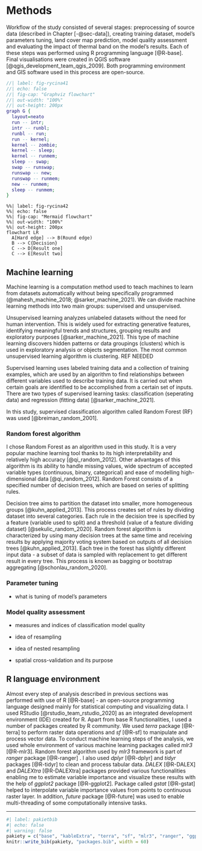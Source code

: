 # Methods {#sec-methods}

Workflow of the study consisted of several stages: preprocessing of source data (described in Chapter [-@sec-data]), creating training dataset, model's parameters tuning, land cover map prediction, model quality assessment and evaluating the impact of thermal band on the model's results.
Each of these steps was performed using R programming language [@R-base].
Final visualisations were created in QGIS software [@qgis_development_team_qgis_2009].
Both programming environment and GIS software used in this process are open-source.

```dot
//| label: fig-rycina41
//| echo: false
//| fig-cap: "Graphviz flowchart"
//| out-width: "100%"
//| out-height: 200px
graph G {
  layout=neato
  run -- intr;
  intr -- runbl;
  runbl -- run;
  run -- kernel;
  kernel -- zombie;
  kernel -- sleep;
  kernel -- runmem;
  sleep -- swap;
  swap -- runswap;
  runswap -- new;
  runswap -- runmem;
  new -- runmem;
  sleep -- runmem;
}
```

```mermaid
%%| label: fig-rycina42
%%| echo: false
%%| fig-cap: "Mermaid flowchart"
%%| out-width: "100%"
%%| out-height: 200px
flowchart LR
  A[Hard edge] --> B(Round edge)
  B --> C{Decision}
  C --> D[Result one]
  C --> E[Result two]
```

## Machine learning {#sec-ml}

Machine learning is a computation method used to teach machines to learn from datasets automatically without being specifically programmed (@mahesh_machine_2018; @sarker_machine_2021).
We can divide machine learning methods into two main groups: supervised and unsupervised.

Unsupervised learning analyzes unlabeled datasets without the need for human intervention.
This is widely used for extracting generative features, identifying meaningful trends and structures, grouping results and exploratory purposes [@sarker_machine_2021].
This type of machine learning discovers hidden patterns or data groupings (clusters) which is used in exploratory analysis or objects segmentation.
The most common unsupervised learning algorithm is clustering.
REF NEEDED

Supervised learning uses labeled training data and a collection of training examples, which are used by an algorithm to find relationships between different variables used to describe training data.
It is carried out when certain goals are identified to be accomplished from a certain set of inputs.
There are two types of supervised learning tasks: classification (seperating data) and regression (fitting data) [@sarker_machine_2021].

In this study, supervised classification algorithm called Random Forest (RF) was used [@breiman_random_2001].

### Random forest algorithm {#sec-rf}

I chose Random Forest as an algorithm used in this study.
It is a very popular machine learning tool thanks to its high interpretability and relatively high accuracy [@qi_random_2012].
Other advantages of this algorithm is its ability to handle missing values, wide spectrum of accepted variable types (continuous, binary, categorical) and ease of modelling high-dimensional data [@qi_random_2012].
Random Forest consists of a specified number of decision trees, which are based on series of splitting rules.

Decision tree aims to partition the dataset into smaller, more homogeneous groups [@kuhn_applied_2013].
This process creates set of rules by dividing dataset into several categories.
Each rule in the decision tree is specified by a feature (variable used to split) and a threshold (value of a feature dividing dataset) [@sekulic_random_2020].
Random forest algorithm is characterized by using many decision trees at the same time and receiving results by applying majority voting system based on outputs of all decision trees [@kuhn_applied_2013].
Each tree in the forest has slightly different input data - a subset of data is sampled with replacement to get different result in every tree.
This process is known as bagging or bootstrap aggregating [@schonlau_random_2020].

### Parameter tuning {#sec-tuning}

-   what is tuning of model's parameters

### Model quality assessment {#sec-resampling}

-   measures and indices of classification model quality

-   idea of resampling

-   idea of nested resampling

-   spatial cross-validation and its purpose

## R language environment {#sec-r}

Almost every step of analysis described in previous sections was performed with use of R [@R-base] - an open-source programming language designed mainly for statistical computing and visualizing data.
I used RStudio [@rstudio_team_rstudio_2020] as an integrated development environment (IDE) created for R.
Apart from base R functionalities, I used a number of packages created by R community.
We used *terra* package [@R-terra] to perform raster data operations and *sf* [@R-sf] to manipulate and process vector data.
To conduct machine learning steps of the analysis, we used whole environment of various machine learning packages called *mlr3* [@R-mlr3].
Random forest algorithm used by *mlr3* framework is part of *ranger* package [@R-ranger] .
I also used *dplyr* [@R-dplyr] and *tidyr* packages [@R-tidyr] to clean and process tabular data.
*DALEX* [@R-DALEX] and *DALEXtra* [@R-DALEXtra] packages provided various functionalities enabling me to estimate variable importance and visualize these results with the help of *ggplot2* package [@R-ggplot2].
Package called *gstat* [@R-gstat] helped to interpolate variable importance values from points to continuous raster layer.
In addition, *future* package [@R-future] was used to enable multi-threading of some computationally intensive tasks.

------------------------------------------------------------------------

```r
#| label: pakietbib
#| echo: false
#| warning: false
pakiety = c("base", "kableExtra", "terra", "sf", "mlr3", "ranger", "ggplot2", "dplyr", "tidyr", "DALEX", "DALEXtra", "future", "gstat")
knitr::write_bib(pakiety, "packages.bib", width = 60)
```
